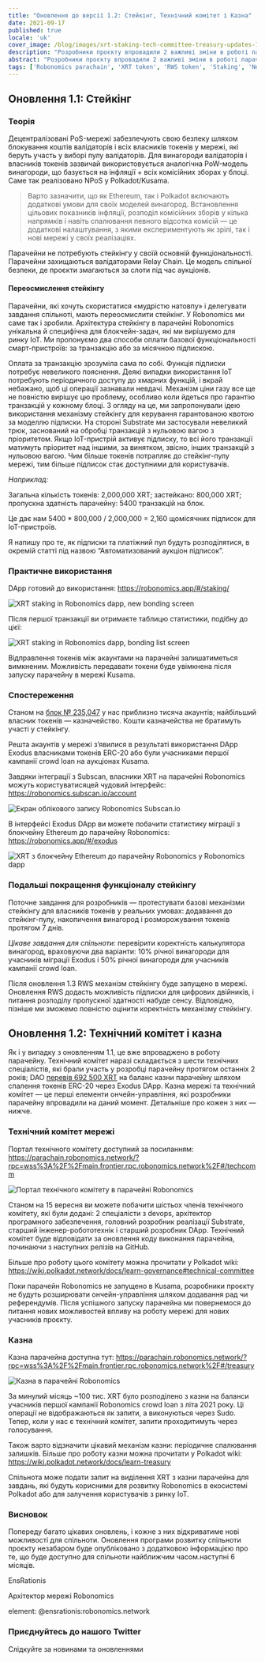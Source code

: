 ```yaml
---
title: "Оновлення до версії 1.2: Стейкінг, Технічний комітет і Казна"
date: 2021-09-17
published: true
locale: 'uk'
cover_image: /blog/images/xrt-staking-tech-committee-treasury-updates-1-2/113_Up_to_version_1_2_stakingtech_comm_treasury.jpg
description: "Розробники проєкту впровадили 2 важливі зміни в роботі парачейну Robonomics. Перша — це додавання стейкінгу XRT, а друга — запуск перших механізмів ончейн-управління."
abstract: "Розробники проєкту впровадили 2 важливі зміни в роботі парачейну Robonomics. Перша — це додавання стейкінгу XRT, а друга — запуск перших механізмів ончейн-управління."
tags: ['Robonomics parachain', 'XRT token', 'RWS token', 'Staking', 'New release']
---
```


## Оновлення 1.1: Стейкінг

### Теорія

Децентралізовані PoS-мережі забезпечують свою безпеку шляхом блокування коштів валідаторів і всіх власників токенів у мережі, які беруть участь у виборі пулу валідаторів. Для винагороди валідаторів і власників токенів зазвичай використовується аналогічна PoW-модель винагороди, що базується на інфляції + всіх комісійних зборах у блоці. Саме так реалізовано NPoS у Polkadot/Kusama.

> Варто зазначити, що як Ethereum, так і Polkadot включають додаткові умови для своїх моделей винагород. Встановлення цільових показників інфляції, розподіл комісійних зборів у кілька напрямків і навіть спалювання певного відсотка комісій — це додаткові налаштування, з якими експериментують як зрілі, так і нові мережі у своїх реалізаціях.

Парачейни не потребують стейкінгу у своїй основній функціональності. Парачейни захищаються валідаторами Relay Chain. Це модель спільної безпеки, де проєкти змагаються за слоти під час аукціонів.

#### Переосмислення стейкінгу

Парачейни, які хочуть скористатися «мудрістю натовпу» і делегувати завдання спільноті, мають переосмислити стейкінг. У Robonomics ми саме так і зробили. Архітектура стейкінгу в парачейні Robonomics унікальна й специфічна для блокчейн-задач, які ми вирішуємо для ринку IoT. Ми пропонуємо два способи оплати базової функціональності смарт-пристроїв: за транзакцію або за місячною підпискою.

Оплата за транзакцію зрозуміла сама по собі. Функція підписки потребує невеликого пояснення. Деякі випадки використання IoT потребують періодичного доступу до хмарних функцій, і вкрай небажано, щоб ці операції зазнавали невдачі. Механізм ціни газу все ще не повністю вирішує цю проблему, особливо коли йдеться про гарантію транзакцій у кожному блоці. З огляду на це, ми запропонували ідею використання механізму стейкінгу для керування гарантованою квотою за моделлю підписки. На стороні Substrate ми застосували невеликий трюк, заснований на обробці транзакцій з нульовою вагою з пріоритетом. Якщо IoT-пристрій активує підписку, то всі його транзакції матимуть пріоритет над іншими, за винятком, звісно, інших транзакцій з нульовою вагою. Чим більше токенів потрапляє до стейкінг-пулу мережі, тим більше підписок стає доступними для користувачів.

<TextCard>

*Наприклад:*

Загальна кількість токенів: 2,000,000 XRT;
застейкано: 800,000 XRT;
пропускна здатність парачейну: 5400 транзакцій на блок.

Це дає нам 5400 * 800,000 / 2,000,000 = 2,160 щомісячних підписок для IoT-пристроїв.

</TextCard>

Я напишу про те, як підписки та платіжний пул будуть розподілятися, в окремій статті під назвою “Автоматизований аукціон підписок”.

### Практичне використання

DApp готовий до використання: https://robonomics.app/#/staking/

![XRT staking in Robonomics dapp, new bonding screen](/blog/images/xrt-staking-tech-committee-treasury-updates-1-2/image2.jpg)

Після першої транзакції ви отримаєте таблицю статистики, подібну до цієї:

![XRT staking in Robonomics dapp, bonding list screen](/blog/images/xrt-staking-tech-committee-treasury-updates-1-2/image4.jpg)

Відправлення токенів між акаунтами на парачейні залишатиметься вимкненим. Можливість передавати токени буде увімкнена після запуску парачейну в мережі Kusama.

### Спостереження

Станом на [блок № 235,047](https://robonomics.subscan.io/block/235047) у нас приблизно тисяча акаунтів; найбільший власник токенів — казначейство. Кошти казначейства не братимуть участі у стейкінгу.

Решта акаунтів у мережі з’явилися в результаті використання DApp Exodus власниками токенів ERC-20 або були учасниками першої кампанії crowd loan на аукціонах Kusama.

Завдяки інтеграції з Subscan, власники XRT на парачейні Robonomics можуть користуватисяцей чудовий інтерфейс: https://robonomics.subscan.io/account

![Екран облікового запису Robonomics Subscan.io](/blog/images/xrt-staking-tech-committee-treasury-updates-1-2/image3.jpg)

В інтерфейсі Exodus DApp ви можете побачити статистику міграції з блокчейну Ethereum до парачейну Robonomics: https://robonomics.app/#/exodus

![XRT з блокчейну Ethereum до парачейну Robonomics у Robonomics dapp](/blog/images/xrt-staking-tech-committee-treasury-updates-1-2/image6.jpg)

### Подальші покращення функціоналу стейкінгу

Поточне завдання для розробників — протестувати базові механізми стейкінгу для власників токенів у реальних умовах: додавання до стейкінг-пулу, накопичення винагород і розморожування токенів протягом 7 днів.

*Цікаве завдання для спільноти:* перевірити коректність калькулятора винагород, враховуючи два варіанти: 10% річної винагороди для учасників міграції Exodus і 50% річної винагороди для учасників кампанії crowd loan.

Після оновлення 1.3 RWS механізм стейкінгу буде запущено в мережі. Оновлення RWS додасть можливість підписки для цифрових двійників, і питання розподілу пропускної здатності набуде сенсу. Відповідно, пізніше ми зможемо повністю оцінити коректність механізму стейкінгу.

## Оновлення 1.2: Технічний комітет і казна

Як і у випадку з оновленням 1.1, це вже впроваджено в роботу парачейну. Технічний комітет наразі складається з шести технічних спеціалістів, які брали участь у розробці парачейну протягом останніх 2 років; DAO [перевів 692 500 XRT](https://etherscan.io/tx/0x6b9a9cbe7d21badf565ebce0fb50b865da8f5f784899db5fb455d1b276d14acf) на баланс казни парачейну шляхом спалення токенів ERC-20 через Exodus DApp. Казна мережі та технічний комітет — це перші елементи ончейн-управління, які розробники парачейну впровадили на даний момент. Детальніше про кожен з них — нижче.

### Технічний комітет мережі

Портал технічного комітету доступний за посиланням: https://parachain.robonomics.network/?rpc=wss%3A%2F%2Fmain.frontier.rpc.robonomics.network%2F#/techcomm

![Портал технічного комітету в парачейні Robonomics](/blog/images/xrt-staking-tech-committee-treasury-updates-1-2/image5.jpg)

Станом на 15 вересня ви можете побачити шістьох членів технічного комітету, які були додані: 2 спеціалісти з devops, архітектор програмного забезпечення, головний розробник реалізації Substrate, старший інженер-робототехнік і старший розробник DApp.
Технічний комітет буде відповідати за оновлення коду виконання парачейна, починаючи з наступних релізів на GitHub.

Більше про роботу цього комітету можна прочитати у Polkadot wiki: https://wiki.polkadot.network/docs/learn-governance#technical-committee

Поки парачейн Robonomics не запущено в Kusama, розробники проєкту не будуть розширювати ончейн-управління шляхом додавання рад чи референдумів. Після успішного запуску парачейна ми повернемося до питання нових можливостей впливу на роботу мережі для нових учасників проєкту.

### Казна

Казна парачейна доступна тут: https://parachain.robonomics.network/?rpc=wss%3A%2F%2Fmain.frontier.rpc.robonomics.network%2F#/treasury

![Казна в парачейні Robonomics](/blog/images/xrt-staking-tech-committee-treasury-updates-1-2/image1.jpg)

За минулий місяць ~100 тис. XRT було розподілено з казни на баланси учасників першої кампанії Robonomics crowd loan з літа 2021 року. Ці операції не відображаються як запити, а виконуються через Sudo. Тепер, коли у нас є технічний комітет, запити проходитимуть через голосування.

Також варто відзначити цікавий механізм казни: періодичне спалювання залишків. Більше про роботу казни можна прочитати у Polkadot wiki: https://wiki.polkadot.network/docs/learn-treasury

Спільнота може подати запит на виділення XRT з казни парачейна для завдань, які будуть корисними для розвитку Robonomics в екосистемі Polkadot або для залучення користувачів з ринку IoT.

### Висновок

Попереду багато цікавих оновлень, і кожне з них відкриватиме нові можливості для спільноти. Оновлення програми розвитку спільноти проєкту незабаром буде опубліковано з додатковою інформацією про те, що буде доступно для спільноти найближчим часом.наступні 6 місяців.

<TextCard image="/avatars/Sergei-Lonshakov.jpg" back="transparent" imageSize="big">

EnsRationis

Архітектор мережі Robonomics

element: @ensrationis:robonomics.network

</TextCard>


<TextCard icon="/icons/icon-notification.png" link="https://twitter.com/AIRA_Robonomics">

### Приєднуйтесь до нашого Twitter

Слідкуйте за новинами та оновленнями

</TextCard>